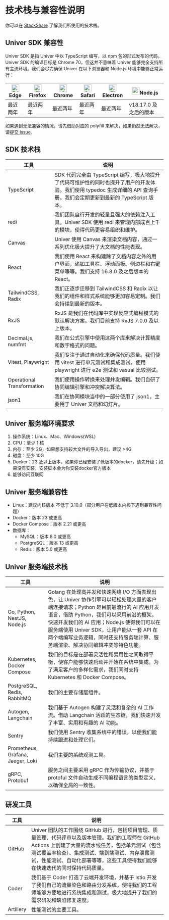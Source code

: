 # 技术栈与兼容性说明

你可以在 [StackShare](https://stackshare.io/dreamnum-inc/univer) 了解我们所使用的技术栈。

## Univer SDK 兼容性

Univer SDK 是指 Univer 中以 TypeScript 编写，以 npm 包的形式发布的代码。Univer SDK 的编译目标是 Chrome 70，但这并不意味着 Univer 能够完全支持所有主流环境。我们会尽力确保 Univer 在以下浏览器和 Node.js 环境中能够正常运行：

| [<img className="mx-auto" src="https://raw.githubusercontent.com/alrra/browser-logos/master/src/edge/edge_48x48.png" alt="Edge" width="24px" height="24px" />](http://godban.github.io/browsers-support-badges/)Edge | [<img className="mx-auto" src="https://raw.githubusercontent.com/alrra/browser-logos/master/src/firefox/firefox_48x48.png" alt="Firefox" width="24px" height="24px" />](http://godban.github.io/browsers-support-badges/)Firefox | [<img className="mx-auto" src="https://raw.githubusercontent.com/alrra/browser-logos/master/src/chrome/chrome_48x48.png" alt="Chrome" width="24px" height="24px" />](http://godban.github.io/browsers-support-badges/)Chrome | [<img className="mx-auto" src="https://raw.githubusercontent.com/alrra/browser-logos/master/src/safari/safari_48x48.png" alt="Safari" width="24px" height="24px" />](http://godban.github.io/browsers-support-badges/)Safari | [<img className="mx-auto" src="https://raw.githubusercontent.com/alrra/browser-logos/master/src/electron/electron_48x48.png" alt="Electron" width="24px" height="24px" />](http://godban.github.io/browsers-support-badges/)Electron | [<img className="mx-auto" src="https://nodejs.org/static/logos/jsIconGreen.svg" width="24px" height="24px" />](https://node.js.com)Node.js |
| --------- | --------- | --------- | --------- | --------- | --------- |
| 最近两年 | 最近两年 | 最近两年 | 最近两年 | 最近两年 | v18.17.0 及之后的版本 |

如果遇到无法兼容的情况，请先借助对应的 polyfill 来解决，如果仍然无法解决，请[提交 issue](https://github.com/dream-num/univer/issues/new/choose)。

## SDK 技术栈

| 工具 | 说明 |
| --- | --- |
| TypeScript | SDK 代码完全由 TypeScript 编写，极大地提升了代码可维护性的同时也提升了用户的开发体验。我们使用 typedoc 生成详细的 API 查询手册。我们会定期更新到最新的 TypeScript 版本。 |
| redi | 我们团队自行开发的轻量且强大的依赖注入工具。Univer SDK 使用 redi 来管理内部成百上千的模块，使得代码更容易组织和维护。 |
| Canvas | Univer 使用 Canvas 来渲染文档内容，通过一系列优化极大提升了大文档的性能表现。 |
| React | 我们使用 React 来构建除了文档内容之外的用户界面，诸如工具栏、浮动面板、侧边栏和右键菜单等等。我们支持 16.8.0 及之后版本的 React。 |
| TailwindCSS, Radix | 我们正逐步迁移到 TailwindCSS 和 Radix 以让我们的组件和样式系统能够更加容易定制。我们会持续到最新的版本。 |
| RxJS | RxJS 是我们在代码库中实现反应式编程模式的默认解决方案。我们目前支持 RxJS 7.0.0 及以上版本。 |
| Decimal.js, numfmt | 我们在公式引擎中使用这两个库来解决计算精度和数字格式的问题。 |
| Vitest, Playwright | 我们专注于通过自动化来确保代码质量。我们使用 vitest 进行单元测试和集成测试，使用 playwright 进行 e2e 测试和 vasual 比较测试。 |
| Operational Transformation | 我们使用操作转换来处理并发编辑。我们自研了协同编辑引擎和冲突解决算法。 |
| json1 | 我们在协同模块当中的一部分使用了 json1，主要用于 Univer 文档和幻灯片。 |

## Univer 服务端环境要求

1. 操作系统：Linux、Mac、Windows(WSL)
2. CPU：至少 1 核
3. 内存：至少 2G，如果想支持较大文件的导入导出，建议 >4G
4. 磁盘：至少 10G
5. Docker：23 及以上版本，如果你已经安装了低版本的docker，请先升级；如果没有安装，安装脚本会为你安装docker官方版本
6. 能够访问互联网

## Univer 服务端兼容性

- Linux：建议内核版本 不低于 3.10.0（部分用户在低版本内核下遇到兼容性问题）
- Docker：版本 23 或更高
- Docker Compose：版本 2.21 或更高
- 数据库：
    - MySQL：版本 8.0 或更高
    - PostgreSQL：版本 13 或更高
    - Redis：版本 5.0 或更高

## Univer 服务端技术栈

| 工具 | 说明 |
| --- | --- |
| Go, Python, NestJS, Node.js | Golang 在处理高并发和快速网络 I/O 方面表现出色，让 Univer 协作引擎可以轻松处理大量的客户端连接请求；Python 是目前最流行的 AI 应用开发语言，借助 Python，我们可以采用前沿的框架，快速开发我们的 AI 应用；Node.js 使得我们可以在服务端使用 Univer SDK，让用户能以一套 API 在两个端编写业务逻辑，同时还支持服务端计算、服务端渲染、解决协同编辑冲突等特色功能。 |
| Kubernetes, Docker Compose | 我们的目标是在部署灵活性和易用性之间取得平衡，使客户能够快速启动并开始在系统中集成。为了满足客户的多样化需求，我们同时支持 Kubernetes 和 Docker Compose。 |
| PostgreSQL, Redis, RabbitMQ | 我们的主要存储层组件。 |
| Autogen, Langchain | 我们基于 Autogen 构建了灵活和复杂的 AI 工作流。借助 Langchain 活跃的生态链，我们快速开发了丰富、实用和有趣的 AI 功能。 |
| Sentry | 我们使用 Sentry 收集系统中的错误，以便我们能持续跟进和处理它们。 |
| Prometheus, Grafana, Jaeger, Loki | 我们主要的系统观测工具。 |
| gRPC, Protobuf | 服务之间主要采用 gRPC 作为传输协议，并基于 protoful 文件自动生成不同编程语言的类型定义，以确保全局的一致性。 |

## 研发工具

| 工具 | 说明 |
| --- | --- |
| GitHub | Univer 团队的工作围绕 GitHub 进行，包括项目管理、质量管理、代码评审以及版本管理。我们的工程师在 GitHub Actions 上创建了大量的流水线任务，包括单元测试（包含测试覆盖率检查）、集成测试、端到端测试、内存泄露测试，性能测试、自动化部署等等，这些工具使得我们能够在快速迭代的同时保持代码质量。 |
| Coder | 我们基于 Coder 打造了云端开发环境，并基于 Istio 开发了我们自己的流量染色和路由分发系统，使得我们的工程师能够方便地进行系统集成和测试，极大地提升了我们的需求研发和缺陷修复速度。 |
| Artillery | 性能测试的主要工具。 |
